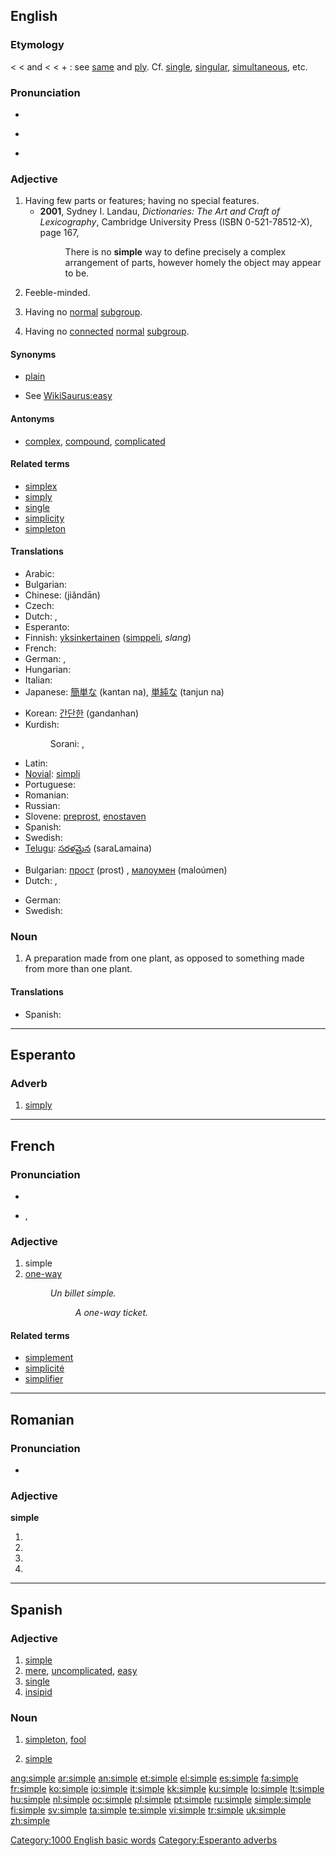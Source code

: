 ==English==

{{rank|smile|walk|places|709|simple|fresh|noble|appearance}}

===Etymology===
< {{etyl|enm}} {{term|simple|lang=enm}} < {{etyl|fro}} and {{etyl|fr}} {{term|simple|lang=fr}} < {{etyl|la}} {{term|simplex||simple, literally 'onefold', as opposed to duplex, twofold, double}} < {{term|sim-||the same}} + {{term|plicare||to fold}}: see [[same]] and [[ply]]. Cf. [[single]], [[singular]], [[simultaneous]], etc.

===Pronunciation===
* {{IPA|/ˈsɪmpl/}}
* {{audio|en-us-simple.ogg|Audio (US)}}
*: {{rhymes|ɪmpəl}}
* {{hyphenation|sim|ple}}

===Adjective===
{{en-adj|simpler|simplest}}

# Having few parts or features; having no special features.
#* '''2001''', Sydney I. Landau, ''Dictionaries: The Art and Craft of Lexicography'', Cambridge University Press (ISBN 0-521-78512-X), page 167,
#*: There is no '''simple''' way to define precisely a complex arrangement  of parts, however homely the object may appear to be.
# {{colloquial}} Feeble-minded.
# {{math|of a [[group]]}} Having no [[normal]] [[subgroup]].
# {{math|of a [[Lie group]]}} Having no [[connected]] [[normal]] [[subgroup]].

====Synonyms====
* {{sense|having few parts or features}} [[plain]]
* See [[WikiSaurus:easy]]

====Antonyms====
* {{sense|having few parts or features}} [[complex]], [[compound]], [[complicated]]

====Related terms====
* [[simplex]]
* [[simply]]
* [[single]]
* [[simplicity]]
* [[simpleton]]

====Translations====
{{trans-top|uncomplicated}}
* Arabic: {{Arab|[[بسيط]]}} {{IPAchar|(basíeʈ)}}
* Bulgarian: {{t+|bg|прост|m|tr=prost|sc=Cyrl}}
* Chinese: {{zh-ts|簡單|简单}} (jiǎndān)
* Czech: {{t-|cs|jednoduchý|m}}
* Dutch: {{t+|nl|eenvoudig}}, {{t+|nl|simpel}}
* Esperanto: {{t+|eo|simpla|xs=Esperanto}}
* Finnish: [[yksinkertainen]] ([[simppeli]], ''slang'')
* French: {{t+|fr|simple}}
* German: {{t+|de|einfach}}, {{t+|de|simpel}}
* Hungarian: {{t+|hu|egyszerű}}
* Italian: {{t+|it|semplice}}
* Japanese: [[簡単な]] (kantan na), [[単純な]] (tanjun na)
{{trans-mid}}
* Korean: [[간단한]] (gandanhan)
* Kurdish:
*: Sorani: {{t|ku|ئاسان|tr=AsAn|sc=KUchar}}, {{t|ku|ساکار|tr=sAkAr|sc=KUchar}}
* Latin: {{t+|la|simplex}}
* [[Novial]]: [[simpli]]
* Portuguese: {{t+|pt|simples}}
* Romanian: {{t-|ro|simplu}}
* Russian: {{t+|ru|простой|m|tr=prostój|sc=Cyrl}}
* Slovene: [[preprost]], [[enostaven]]
* Spanish: {{t+|es|simple}}
* Swedish: {{t+|sv|enkel}}
* [[Telugu]]: [[సరళమైన]] (saraLamaina)
{{trans-bottom}}

{{trans-top|simple-minded}}
* Bulgarian: [[прост]] (prost) {{m}}, [[малоумен]] (maloúmen) {{m}}
* Dutch: {{t+|nl|achterlijk}}, {{t+|nl|simpel}}
{{trans-mid}}
* German: {{t+|de|einfach}}
* Swedish: {{t+|sv|enkel}}
{{trans-bottom}}

===Noun===
{{en-noun}}

# {{context|jargon|medicine}} A preparation made from one plant, as opposed to something made from more than one plant.

====Translations====
* Spanish: {{t+|es|simple|m}}

[[Category:1000 English basic words]]

----

==Esperanto==

===Adverb===
{{eo-adv}}

# [[simply]]

[[Category:Esperanto adverbs]]

----

==French==

===Pronunciation===
* {{audio|Fr-simple.ogg|audio}}
* {{IPA|/s̃ɛpl/|lang=fr}}, {{SAMPA|/sE~pl/}}

===Adjective===
{{fr-adj-mf}}

# simple
# [[one-way]]
#: ''Un billet simple.''
#:: ''A one-way ticket.''

====Related terms====
* [[simplement]]
* [[simplicité]]
* [[simplifier]]

----

==Romanian==

===Pronunciation===
* {{IPA|[ˈsim.ple]|lang=ro}}

===Adjective===
'''simple'''

# {{ro-form-adj|fp|n|simplu}}
# {{ro-form-adj|fp|a|simplu}}
# {{ro-form-adj|np|n|simplu}}
# {{ro-form-adj|np|a|simplu}}

----

==Spanish==

===Adjective===
{{es-adj}}

# [[simple#English|simple]]
# [[mere]], [[uncomplicated]], [[easy]]
# [[single]]
# [[insipid]]

===Noun===
{{es-noun-mf}}

# [[simpleton]], [[fool]]
# {{pharmacology|masculine|lang=es}} [[simple#English|simple]]

[[ang:simple]]
[[ar:simple]]
[[an:simple]]
[[et:simple]]
[[el:simple]]
[[es:simple]]
[[fa:simple]]
[[fr:simple]]
[[ko:simple]]
[[io:simple]]
[[it:simple]]
[[kk:simple]]
[[ku:simple]]
[[lo:simple]]
[[lt:simple]]
[[hu:simple]]
[[nl:simple]]
[[oc:simple]]
[[pl:simple]]
[[pt:simple]]
[[ru:simple]]
[[simple:simple]]
[[fi:simple]]
[[sv:simple]]
[[ta:simple]]
[[te:simple]]
[[vi:simple]]
[[tr:simple]]
[[uk:simple]]
[[zh:simple]]